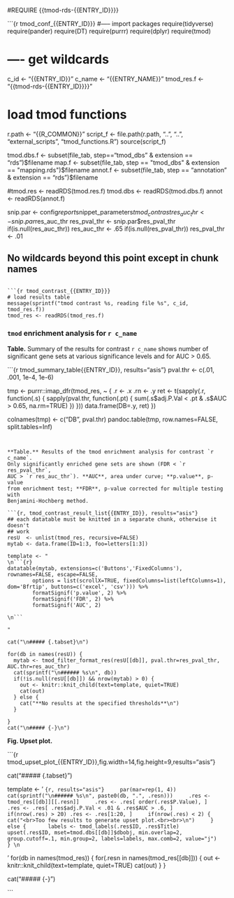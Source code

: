 #REQUIRE {{tmod-rds-{{ENTRY_ID}}}}

```{r tmod_conf_{{ENTRY_ID}}}
#----- import packages
require(tidyverse)
require(pander)
require(DT)
require(purrr)
require(dplyr)
require(tmod)

# ---- get wildcards
c_id       <- "{{ENTRY_ID}}"
c_name     <- "{{ENTRY_NAME}}"
tmod_res.f <- "{{tmod-rds-{{ENTRY_ID}}}}"

# load tmod functions
r.path <- "{{R_COMMON}}"
script_f <- file.path(r.path, "..", "..", "external_scripts", "tmod_functions.R")
source(script_f)

tmod.dbs.f <- subset(file_tab, step=="tmod_dbs" & extension == "rds")$filename
map.f      <- subset(file_tab, step == "tmod_dbs" & extension == "mapping.rds")$filename
annot.f    <- subset(file_tab, step == "annotation" & extension == "rds")$filename

#tmod.res  <- readRDS(tmod.res.f)
tmod.dbs  <- readRDS(tmod.dbs.f)
annot     <- readRDS(annot.f)


snip.par     <- config$report$snippet_parameters$tmod_contrast
res_auc_thr  <- snip.par$res_auc_thr
res_pval_thr <- snip.par$res_pval_thr
if(is.null(res_auc_thr)) res_auc_thr <- .65
if(is.null(res_pval_thr)) res_pval_thr <- .01

## No wildcards beyond this point except in chunk names
```

```{r tmod_contrast_{{ENTRY_ID}}}
# load results table
message(sprintf("tmod contrast %s, reading file %s", c_id, tmod_res.f))
tmod_res <- readRDS(tmod_res.f)
```


### `tmod` enrichment analysis for `r c_name`


**Table.** Summary of the results for contrast `r c_name` shows number of
significant gene sets at various significance levels and for AUC > 0.65.

```{r tmod_summary_table{{ENTRY_ID}}, results="asis"}
pval.thr <- c(.01, .001, 1e-4, 1e-6)

tmp <- purrr::imap_dfr(tmod_res, ~ {
  .r <- .x
  .rn <- .y
  ret <- t(sapply(.r, function(.s) {
    sapply(pval.thr, function(.pt) {
      sum(.s$adj.P.Val < .pt & .s$AUC > 0.65, na.rm=TRUE)
    })
  }))
  data.frame(DB=.y, ret)
})

colnames(tmp) <- c("DB", pval.thr)
pandoc.table(tmp, row.names=FALSE, split.tables=Inf)
```


**Table.** Results of the tmod enrichment analysis for contrast `r c_name`.
Only significantly enriched gene sets are shown (FDR < `r res_pval_thr`, 
AUC > `r res_auc_thr`). **AUC**, area under curve; **p.value**, p-value
from enrichment test; **FDR**, p-value corrected for multiple testing with
Benjamini-Hochberg method.

```{r, tmod_contrast_result_list{{ENTRY_ID}}, results="asis"}
## each datatable must be knitted in a separate chunk, otherwise it doesn't
## work
resU  <- unlist(tmod_res, recursive=FALSE)
mytab <- data.frame(ID=1:3, foo=letters[1:3])

template <- "
\n```{r}
datatable(mytab, extensions=c('Buttons','FixedColumns'), rownames=FALSE, escape=FALSE,
        options = list(scrollX=TRUE, fixedColumns=list(leftColumns=1), dom='Bfrtip', buttons=c('excel', 'csv'))) %>%
        formatSignif('p.value', 2) %>%
        formatSignif('FDR', 2) %>%
        formatSignif('AUC', 2)

\n```

"

cat("\n##### {.tabset}\n")

for(db in names(resU)) {
  mytab <- tmod_filter_format_res(resU[[db]], pval.thr=res_pval_thr, AUC.thr=res_auc_thr)
  cat(sprintf("\n###### %s\n", db))
  if(!is.null(resU[[db]]) && nrow(mytab) > 0) {
    out <- knitr::knit_child(text=template, quiet=TRUE)
    cat(out)
  } else {
    cat("**No results at the specified thresholds**\n")
  }

}
cat("\n##### {-}\n")
```

**Fig. Upset plot.**

```{r tmod_upset_plot_{{ENTRY_ID}},fig.width=14,fig.height=9,results="asis"}

cat("\n##### {.tabset}\n")

template <- '
\n```{r, results="asis"}
    par(mar=rep(1, 4))
    cat(sprintf("\n###### %s\n", paste0(db, ".", .resn)))
    .res <- tmod_res[[db]][[.resn]]
    .res <- .res[ order(.res$P.Value), ]
    .res <- .res[ .res$adj.P.Val < .01 & .res$AUC > .6, ]
    if(nrow(.res) > 20) .res <- .res[1:20, ]
    if(nrow(.res) < 2) {
      cat("<br>Too few results to generate upset plot.<br><br>\n")
    } else {
      labels <- tmod_labels(.res$ID, .res$Title)
      upset(.res$ID, mset=tmod.dbs[[db]]$dbobj, min.overlap=2, group.cutoff=.1, min.group=2, labels=labels, max.comb=2, value="j")
    }
\n```

'
for(db in names(tmod_res)) {
  for(.resn in names(tmod_res[[db]])) {
    out <- knitr::knit_child(text=template, quiet=TRUE)
    cat(out)
  }
}

cat("\n##### {-}\n")

```


